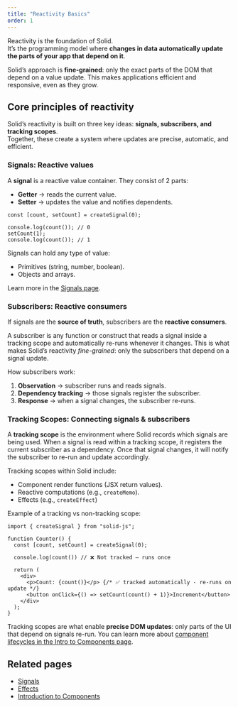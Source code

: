 ```yaml
---
title: "Reactivity Basics"
order: 1
---
```



Reactivity is the foundation of Solid.  
It’s the programming model where **changes in data automatically update the parts of your app that depend on it**.  

Solid’s approach is **fine-grained**: only the exact parts of the DOM that depend on a value update.
This makes applications efficient and responsive, even as they grow.

## Core principles of reactivity
	
Solid’s reactivity is built on three key ideas: **signals, subscribers, and tracking scopes**.  
Together, these create a system where updates are precise, automatic, and efficient.

### Signals: Reactive values

A **signal** is a reactive value container.
They consist of 2 parts:

- **Getter** → reads the current value.  
- **Setter** → updates the value and notifies dependents.  

```tsx
const [count, setCount] = createSignal(0);

console.log(count()); // 0
setCount(1);
console.log(count()); // 1
```

Signals can hold any type of value:

- Primitives (string, number, boolean).
- Objects and arrays.

Learn more in the [Signals page](/reactivity/signals).

### Subscribers: Reactive consumers

If signals are the **source of truth**, subscribers are the **reactive consumers**.

A subscriber is any function or construct that reads a signal inside a tracking scope and automatically re-runs whenever it changes.
This is what makes Solid’s reactivity *fine-grained*: only the subscribers that depend on a signal update.

How subscribers work:

1. **Observation** → subscriber runs and reads signals.
2. **Dependency tracking** → those signals register the subscriber.
3. **Response** → when a signal changes, the subscriber re-runs.

### Tracking Scopes: Connecting signals & subscribers

A **tracking scope** is the environment where Solid records which signals are being used.
When a signal is read within a tracking scope, it registers the current subscriber as a dependency.
Once that signal changes, it will notify the subscriber to re-run and update accordingly.

Tracking scopes within Solid include:

- Component render functions (JSX return values).
- Reactive computations (e.g., `createMemo`).
- Effects (e.g., `createEffect`)

Example of a tracking vs non-tracking scope:

```tsx
import { createSignal } from "solid-js";

function Counter() {
  const [count, setCount] = createSignal(0);

  console.log(count()) // ❌ Not tracked — runs once

  return (
    <div>
      <p>Count: {count()}</p> {/* ✅ tracked automatically - re-runs on update */}
      <button onClick={() => setCount(count() + 1)}>Increment</button>
    </div>
  );
}
```

Tracking scopes are what enable **precise DOM updates**: only parts of the UI that depend on signals re-run.
You can learn more about [component lifecycles in the Intro to Components page](/components/intro).


## Related pages
- [Signals](/reactivity/signals)
- [Effects](/reactivity/effects)
- [Introduction to Components](/components/intro)
